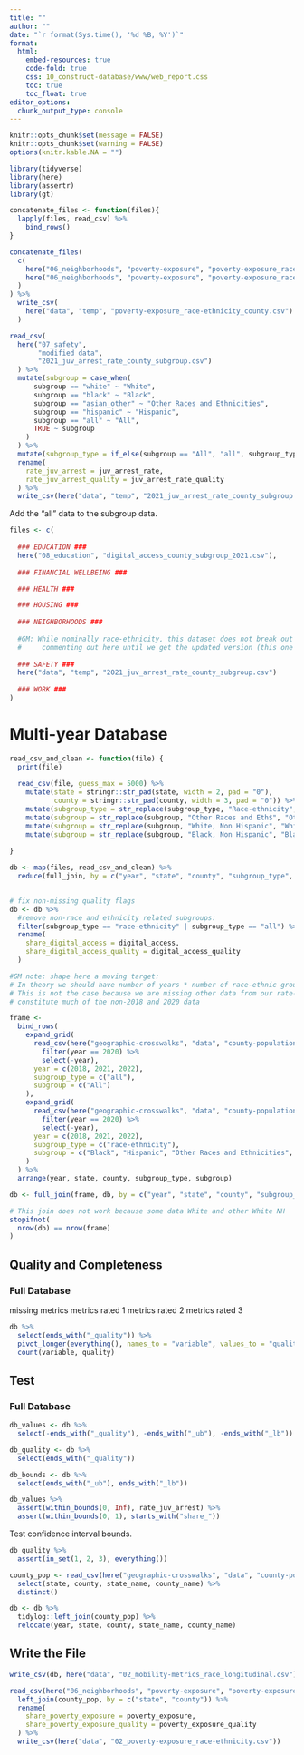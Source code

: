 ```yaml
---
title: ""
author: ""
date: "`r format(Sys.time(), '%d %B, %Y')`"
format:
  html:
    embed-resources: true
    code-fold: true
    css: 10_construct-database/www/web_report.css
    toc: true
    toc_float: true
editor_options: 
  chunk_output_type: console
---
```


```r
knitr::opts_chunk$set(message = FALSE)
knitr::opts_chunk$set(warning = FALSE)
options(knitr.kable.NA = "")

```

```r
library(tidyverse)
library(here)
library(assertr)
library(gt)

```

```r
concatenate_files <- function(files){
  lapply(files, read_csv) %>%
    bind_rows()
}

concatenate_files(
  c(
    here("06_neighborhoods", "poverty-exposure", "poverty-exposure_race-ethnicity_county_2018.csv"),
    here("06_neighborhoods", "poverty-exposure", "poverty-exposure_race-ethnicity_county_2021.csv")
  )
) %>%
  write_csv(
    here("data", "temp", "poverty-exposure_race-ethnicity_county.csv")
  )

read_csv(
  here("07_safety", 
       "modified data",
       "2021_juv_arrest_rate_county_subgroup.csv")
  ) %>%
  mutate(subgroup = case_when(
      subgroup == "white" ~ "White",
      subgroup == "black" ~ "Black",
      subgroup == "asian_other" ~ "Other Races and Ethnicities",
      subgroup == "hispanic" ~ "Hispanic",
      subgroup == "all" ~ "All",
      TRUE ~ subgroup
    )
  ) %>%
  mutate(subgroup_type = if_else(subgroup == "All", "all", subgroup_type)) %>%
  rename(
    rate_juv_arrest = juv_arrest_rate,
    rate_juv_arrest_quality = juv_arrest_rate_quality
  ) %>%
  write_csv(here("data", "temp", "2021_juv_arrest_rate_county_subgroup.csv"))

```

Add the "all" data to the subgroup data. 

```r
files <- c(
  
  ### EDUCATION ###
  here("08_education", "digital_access_county_subgroup_2021.csv"), 
  
  ### FINANCIAL WELLBEING ###

  ### HEALTH ###

  ### HOUSING ###
  
  ### NEIGHBORHOODS ### 
  
  #GM: While nominally race-ethnicity, this dataset does not break out Black by Non-Hispanic
  #     commenting out here until we get the updated version (this one throws off the subgroup categories)
  
  ### SAFETY ###
  here("data", "temp", "2021_juv_arrest_rate_county_subgroup.csv")
  
  ### WORK ### 
)

```

# Multi-year Database

```r
read_csv_and_clean <- function(file) {
  print(file)
  
  read_csv(file, guess_max = 5000) %>%
    mutate(state = stringr::str_pad(state, width = 2, pad = "0"),
           county = stringr::str_pad(county, width = 3, pad = "0")) %>%
    mutate(subgroup_type = str_replace(subgroup_type, "Race-ethnicity", "race-ethnicity")) %>%
    mutate(subgroup = str_replace(subgroup, "Other Races and Eth$", "Other Races and Ethnicities")) %>%
    mutate(subgroup = str_replace(subgroup, "White, Non Hispanic", "White, Non-Hispanic")) %>%
    mutate(subgroup = str_replace(subgroup, "Black, Non Hispanic", "Black, Non-Hispanic"))
  
}

db <- map(files, read_csv_and_clean) %>%
  reduce(full_join, by = c("year", "state", "county", "subgroup_type", "subgroup"))
  

# fix non-missing quality flags
db <- db %>%
  #remove non-race and ethnicity related subgroups:
  filter(subgroup_type == "race-ethnicity" | subgroup_type == "all") %>%
  rename(
    share_digital_access = digital_access,
    share_digital_access_quality = digital_access_quality
  )

```


```r
#GM note: shape here a moving target:
# In theory we should have number of years * number of race-ethnic groups * number of counties 
# This is not the case because we are missing other data from our rate-learning data which
# constitute much of the non-2018 and 2020 data

frame <-
  bind_rows(
    expand_grid(
      read_csv(here("geographic-crosswalks", "data", "county-populations.csv"), guess_max = Inf) %>%
        filter(year == 2020) %>%
        select(-year),
      year = c(2018, 2021, 2022),
      subgroup_type = c("all"),
      subgroup = c("All")
    ),
    expand_grid(
      read_csv(here("geographic-crosswalks", "data", "county-populations.csv"), guess_max = Inf) %>%
        filter(year == 2020) %>%
        select(-year),
      year = c(2018, 2021, 2022),
      subgroup_type = c("race-ethnicity"),
      subgroup = c("Black", "Hispanic", "Other Races and Ethnicities", "White")
    )
  ) %>%
  arrange(year, state, county, subgroup_type, subgroup)

db <- full_join(frame, db, by = c("year", "state", "county", "subgroup_type", "subgroup"))

# This join does not work because some data White and other White NH
stopifnot(
  nrow(db) == nrow(frame)
)

```

## Quality and Completeness

### Full Database

missing metrics
metrics rated 1
metrics rated 2
metrics rated 3

```r
db %>%
  select(ends_with("_quality")) %>%
  pivot_longer(everything(), names_to = "variable", values_to = "quality") %>%
  count(variable, quality)

```

## Test

### Full Database

```r
db_values <- db %>%
  select(-ends_with("_quality"), -ends_with("_ub"), -ends_with("_lb"))

db_quality <- db %>%
  select(ends_with("_quality"))

db_bounds <- db %>%
  select(ends_with("_ub"), ends_with("_lb"))

```

```r
db_values %>%
  assert(within_bounds(0, Inf), rate_juv_arrest) %>%
  assert(within_bounds(0, 1), starts_with("share_"))

```

Test confidence interval bounds. 

```r

db_quality %>%
  assert(in_set(1, 2, 3), everything())

```

```r

county_pop <- read_csv(here("geographic-crosswalks", "data", "county-populations.csv")) %>%
  select(state, county, state_name, county_name) %>%
  distinct()

db <- db %>%
  tidylog::left_join(county_pop) %>%
  relocate(year, state, county, state_name, county_name)

```


## Write the File

```r
write_csv(db, here("data", "02_mobility-metrics_race_longitudinal.csv"))

```

```r
read_csv(here("06_neighborhoods", "poverty-exposure", "poverty-exposure_race-ethnicity_county.csv")) %>%
  left_join(county_pop, by = c("state", "county")) %>%
  rename(
    share_poverty_exposure = poverty_exposure,
    share_poverty_exposure_quality = poverty_exposure_quality
  ) %>%
  write_csv(here("data", "02_poverty-exposure_race-ethnicity.csv"))

```
